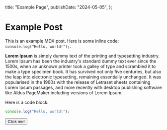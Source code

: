   title: "Example Page",
  publishDate: "2024-05-05",
};

# Example Post

This is an example MDX post. Here is some inline code: `console.log("Hello, world!");`.

**Lorem Ipsum** is simply dummy text of the printing and typesetting industry. Lorem Ipsum has been the industry's standard dummy text ever since the 1500s, when an unknown printer took a galley of type and scrambled it to make a type specimen book. It has survived not only five centuries, but also the leap into electronic typesetting, remaining essentially unchanged. It was popularised in the 1960s with the release of Letraset sheets containing Lorem Ipsum passages, and more recently with desktop publishing software like Aldus PageMaker including versions of Lorem Ipsum.

Here is a code block:

```javascript
console.log("Hello, world!");
```

<YouTube id="dQw4w9WgXcQ" />

<Button variant="outline">Click me!</Button>
